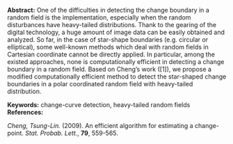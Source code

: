 <span>**Abstract:**</span> One of the difficulties in detecting the
change boundary in a random field is the implementation, especially when
the random disturbances have heavy-tailed distributions. Thank to the
gearing of the digital technology, a huge amount of image data can be
easily obtained and analyzed. So far, in the case of star-shape
boundaries (e.g. circular or elliptical), some well-known methods which
deal with random fields in Cartesian coordinate cannot be directly
applied. In particular, among the existed approaches, none is
computationally efficient in detecting a change boundary in a random
field. Based on Cheng’s work (\[1\]), we propose a modified
computationally efficient method to detect the star-shaped change
boundaries in a polar coordinated random field with heavy-tailed
distribution.

<span>**Keywords:**</span> change-curve detection, heavy-tailed random
fields
<span>**References:**</span>

<span>*Cheng, Tsung-Lin.*</span> (2009). An efficient algorithm for estimating a change-point. <span>*Stat. Probab. Lett.*</span>, <span>**79**</span>, 559-565.


